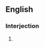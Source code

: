 ==English==

===Interjection===
{{head|en|interjection}}

# {{alternative spelling of|whatevs|lang=en}}
